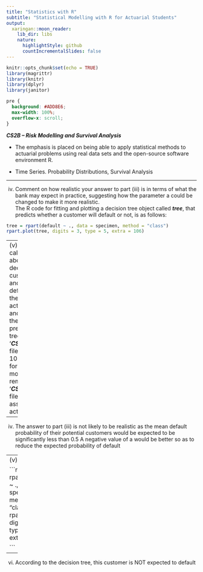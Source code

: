 ```yaml
---
title: "Statistics with R"
subtitle: "Statistical Modelling with R for Actuarial Students"
output:
  xaringan::moon_reader:
    lib_dir: libs
    nature:
      highlightStyle: github
      countIncrementalSlides: false
---
```


```r
knitr::opts_chunk$set(echo = TRUE)
library(magrittr)
library(knitr)
library(dplyr)
library(janitor)


```

```css
pre {
  background: #ADD8E6;
  max-width: 100%;
  overflow-x: scroll;
}
```

***CS2B – Risk Modelling and Survival Analysis ***


* The emphasis is placed on being able to apply statistical methods to actuarial problems using real data sets and the open-source software environment R. 

* Time Series. Probability Distributions, Survival Analysis

---

(iv) Comment on how realistic your answer to part (iii) is in terms of what the 
bank may expect in practice, suggesting how the parameter a could be 
changed to make it more realistic.  
The R code for fitting and plotting a decision tree object called ***tree***, that predicts 
whether a customer will default or not, is as follows: 
```r
tree = rpart(default ~ ., data = specimen, method = "class")
rpart.plot(tree, digits = 3, type = 5, extra = 106) 
```

---
(v) Plot the decision tree object, called tree, using the R code above.  
(vi) State, using the decision tree plot, whether a customer with features f1 = 0 and 
f2 = –0.425 is expected to default or not.  
Before launching the product, the Actuary gathers actual customer data from another 
bank, that is available in the public domain, to assess the predictive power of the 
decision tree model. The ‘***CS2B_Sept_21_Qu_3_Data.csv***’ file contains the actual 
data for 100 customers in the required format for the decision tree model. 
Before answering the remainder of this question, the ‘***CS2B_Sept_21_Qu_3_Data.csv***’ 
file should be loaded into R and assigned to a data frame called actual. 



---


(iv)
The answer to part (iii) is not likely to be realistic 
as the mean default probability of their potential customers would be expected to be 
significantly less than 0.5 
A negative value of a would be better 
so as to reduce the expected probability of default 

---
(v)


```r
tree = rpart(default ~ ., data = specimen, method = "class")
rpart.plot(tree, digits = 3, type = 5, extra = 106)

```

---
(vi)
According to the decision tree, this customer is NOT expected to default 

